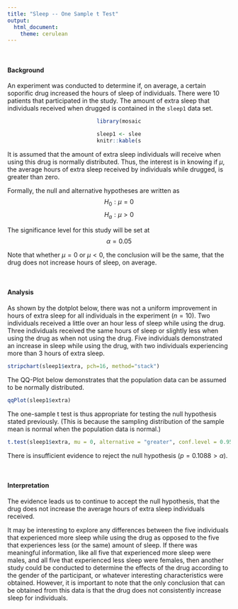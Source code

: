 ```yaml
---
title: "Sleep -- One Sample t Test"
output: 
  html_document:
    theme: cerulean
---
```


<br />

#### Background

An experiment was conducted to determine if, on average, a certain soporific drug increased the hours of sleep of individuals. There were 10 patients that participated in the study. The amount of extra sleep that individuals received when drugged is contained in the `sleep1` data set.

<div style="padding-left:40%; padding-right:40%;">

```r
library(mosaic)
```

```r
sleep1 <- sleep[sleep$group==1,c("ID","extra")]
knitr::kable(sleep1)
```

</div>

It is assumed that the amount of extra sleep individuals will receive when using this drug is normally distributed. Thus, the interest is in knowing if $\mu$, the average hours of extra sleep received by individuals while drugged, is greater than zero. 

Formally, the null and alternative hypotheses are written as
$$
  H_0: \mu = 0
$$
$$
  H_a: \mu > 0
$$

The significance level for this study will be set at
$$
  \alpha = 0.05
$$

Note that whether $\mu = 0$ or $\mu < 0$, the conclusion will be the same, that the drug does not increase hours of sleep, on average.

<br />

#### Analysis

As shown by the dotplot below, there was not a uniform improvement in hours of extra sleep for all individuals in the experiment ($n=10$). Two individuals received a little over an hour less of sleep while using the drug. Three individuals received the same hours of sleep or slightly less when using the drug as when not using the drug. Five individuals demonstrated an increase in sleep while using the drug, with two individuals experiencing more than 3 hours of extra sleep. 

```r
stripchart(sleep1$extra, pch=16, method="stack")
```

The QQ-Plot below demonstrates that the population data can be assumed to be normally distributed. 

```r
qqPlot(sleep1$extra)
```

The one-sample t test is thus appropriate for testing the null hypothesis stated previously. (This is because the sampling distribution of the sample mean is normal when the population data is normal.)

```r
t.test(sleep1$extra, mu = 0, alternative = "greater", conf.level = 0.95)
```

There is insufficient evidence to reject the null hypothesis $(p = 0.1088 > \alpha)$.

<br />

#### Interpretation

The evidence leads us to continue to accept the null hypothesis, that the drug does not increase the average hours of extra sleep individuals received. 

It may be interesting to explore any differences between the five individuals that experienced more sleep while using the drug as opposed to the five that experiences less (or the same) amount of sleep. If there was meaningful information, like all five that experienced more sleep were males, and all five that experienced less sleep were females, then another study could be conducted to determine the effects of the drug according to the gender of the participant, or whatever interesting characteristics were obtained. However, it is important to note that the only conclusion that can be obtained from this data is that the drug does not consistently increase sleep for individuals.





